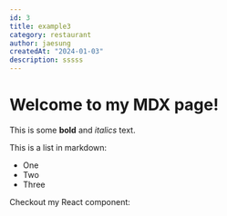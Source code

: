 ```yaml
---
id: 3
title: example3
category: restaurant
author: jaesung
createdAt: "2024-01-03"
description: sssss
---
```

# Welcome to my MDX page!


This is some **bold** and _italics_ text.

This is a list in markdown:

- One
- Two
- Three

Checkout my React component:
